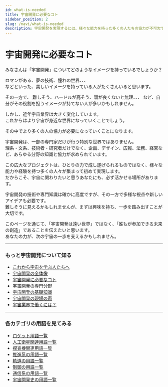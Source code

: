 ```yaml
---
id: what-is-needed
title: 宇宙開発に必要なコト
sidebar_position: 2
slug: /navi/what-is-needed
description: 宇宙開発を実現するには、様々な能力を持った多くの人たちの協力が不可欠であることを説明します。
---
```



<Head>
  <script type="application/ld+json">
    {`{
      "@context": "https://schema.org",
      "@type": "DefinedTerm",
      "name": "宇宙開発に必要なコト",
      "inDefinedTermSet": "https://space-dev-terms.pages.dev",
      "termCode": "what-is-needed",
      "description": "宇宙開発を実現するには、様々な能力を持った多くの人たちの協力が不可欠であることを説明します。",
      "url": "https://space-dev-terms.pages.dev/docs/navi/what-is-needed"
    }`}
  </script>
</Head>

# 宇宙開発に必要なコト

みなさんは「宇宙開発」についてどのようなイメージを持っているでしょうか？

ロマンがある、夢の技術、憧れの世界、、、  
などといった、美しいイメージを持っている人がたくさんいると思います。  

その一方で、
難しそう、ハードルが高そう、頭が良くないと無理、、、
など、自分がその役割を担うイメージが持てない人が多いかもしれません。  

しかし、近年宇宙業界は大きく変化しています。  
これからはより宇宙が身近な世界になっていくことでしょう。  

その中でより多くの人の協力が必要になっていくことになります。 
 
宇宙開発は、一部の専門家だけが行う特別な世界ではありません。  
理系・文系、技術者・研究者だけでなく、企画、デザイン、広報、法務、経営など、あらゆる分野の知識と協力が求められています。  

この広大なプロジェクトは、ひとりの力で成し遂げられるものではなく、様々な能力や経験を持つ多くの人々が集まって初めて実現します。  
だからこそ、宇宙に関わりたいと思うあなたにも、必ず活かせる場所があります。  

宇宙開発の技術や専門知識は確かに高度ですが、その一方で多様な視点や新しいアイデアも必要です。  
難しそうに見えるかもしれませんが、まずは興味を持ち、一歩を踏み出すことが大切です。  

このページを通じて、「宇宙開発は遠い世界」ではなく、「誰もが参加できる未来の創造」であることを伝えたいと思います。  
あなたの力が、次の宇宙の一歩を支えるかもしれません。

---

### もっと宇宙開発について知る
- [これから宇宙を学ぶ人たちへ](/docs/navi/intro-to-space-dev)
- [宇宙開発の全体像](/docs/navi/space-dev-overview)
- [宇宙開発に必要なコト](/docs/navi/what-is-needed)
- [宇宙開発の専門分野](/docs/navi/region-of-expertise)
- [宇宙開発の基礎知識](/docs/navi/basic-knowledge)
- [宇宙開発の現場の声](/docs/navi/voice-of-frontline)
- [宇宙業界で働くには？](/docs/navi/how-to-work)

---

### 各カテゴリの用語を見てみる
- [ロケット用語一覧](/docs/category/rocket)
- [人工衛星関連用語一覧](/docs/category/satellite)
- [探査機関連用語一覧](/docs/category/explorer)
- [推進系の用語一覧](/docs/category/rocket)
- [軌道の用語一覧](/docs/category/orbit)
- [制御の用語一覧](/docs/category/control)
- [通信系の用語一覧](/docs/category/communication)
- [宇宙開発史の用語一覧](/docs/category/history)